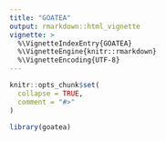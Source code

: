 ```yaml
---
title: "GOATEA"
output: rmarkdown::html_vignette
vignette: >
  %\VignetteIndexEntry{GOATEA}
  %\VignetteEngine{knitr::rmarkdown}
  %\VignetteEncoding{UTF-8}
---
```


```r
knitr::opts_chunk$set(
  collapse = TRUE,
  comment = "#>"
)
```

```r
library(goatea)
```
